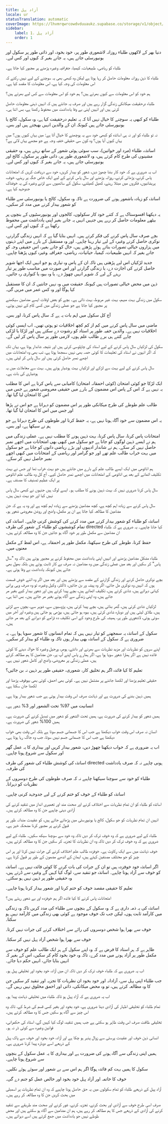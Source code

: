 ```yaml
---
title: آزاد پہل
locale: ur
statusTranslation: automatic
coverImage: https://lhvmrqwrcowdvduuaukz.supabase.co/storage/v1/object/public/strapi-uploads/small_cover-educacion-fundamental.webp-2d51a7828a2b1309555be27f7e2a61a0.webp
sidebar:
    label: 1. آزاد پہل
    order: 1
---
```

دنیا بھر کے لاکھوں طلباء روزانہ لاشعوری طور پر، خود بخود، اور ذاتی طور پر سکول اور یونیورسٹی جاتے ہیں، یہ جانے بغیر کہ کیوں اور کس لیے۔

طلباء کو ریاضی، طبیعیات، کیمیا، جغرافیہ وغیرہ پڑھنے پر مجبور کیا جاتا ہے۔

طلباء کا ذہن روزانہ معلومات حاصل کر رہا ہوتا ہے لیکن وہ کبھی بھی یہ سوچنے کے لیے نہیں رکتے کہ اس معلومات کی وجہ کیا ہے، اس معلومات کا مقصد کیا ہے۔

ہم خود کو اس معلومات سے کیوں بھرتے ہیں؟ ہم خود کو اس معلومات سے کس لیے بھرتے ہیں؟

طلباء درحقیقت میکانکی زندگی گزار رہے ہیں اور صرف یہ جانتے ہیں کہ انہیں ذہنی معلومات حاصل کرنی ہیں اور انہیں اپنی بے وفا یادداشت میں محفوظ رکھنا ہے، بس اتنا ہی۔

طلباء کو کبھی یہ سوچنے کا خیال نہیں آتا کہ یہ تعلیم درحقیقت کیا ہے، وہ سکول، کالج یا یونیورسٹی جاتے ہیں کیونکہ ان کے والدین انہیں بھیجتے ہیں اور بس۔

نہ تو طلباء کو اور نہ ہی اساتذہ کو کبھی خود سے یہ پوچھنے کا خیال آتا ہے: میں یہاں کیوں ہوں؟ میں یہاں کیوں آیا ہوں؟ وہ کون سی حقیقی خفیہ وجہ ہے جو مجھے یہاں لائی ہے؟

اساتذہ، طلباء (مرد اور خواتین)، سب سوئی ہوئی شعور کے ساتھ رہتے ہیں، وہ حقیقی مشینوں کی طرح کام کرتے ہیں، وہ لاشعوری طور پر، ذاتی طور پر سکول، کالج اور یونیورسٹی جاتے ہیں، یہ جانے بغیر کہ کیوں اور کس لیے۔

اب یہ ضروری ہے کہ خود کار بننا چھوڑ دیں، شعور کو بیدار کریں، خود سے دریافت کریں کہ امتحانات پاس کرنے، پڑھائی کرنے، روزانہ پڑھنے اور سال پاس کرنے کے لیے ایک خاص جگہ پر رہنے، خوف، پریشانیوں، فکروں میں مبتلا رہنے، کھیل کھیلنے، سکول کے ساتھیوں سے لڑنے وغیرہ کی یہ خوفناک جدوجہد کیا ہے۔

اساتذہ کو زیادہ باشعور ہونے کی ضرورت ہے تاکہ وہ سکول، کالج یا یونیورسٹی سے طلباء کو شعور بیدار کرنے میں مدد کر سکیں۔

یہ دیکھنا افسوسناک ہے کہ کتنے خود کار سکولوں، کالجوں اور یونیورسٹیوں کے بنچوں پر بیٹھے معلومات حاصل کر رہے ہیں جنہیں انہیں یہ جانے بغیر اپنی یادداشت میں محفوظ رکھنا ہے کہ کیوں اور کس لیے۔

بچے صرف سال پاس کرنے کی فکر کرتے ہیں۔ انہیں بتایا گیا ہے کہ انہیں زندگی گزارنے، نوکری حاصل کرنے وغیرہ کے لیے تیار رہنا چاہیے۔ اور وہ مستقبل کے بارے میں اپنے ذہنوں میں ہزاروں خیالی تصورات بناتے ہوئے پڑھتے ہیں، حال کو جانے بغیر، اس حقیقی وجہ کو جانے بغیر کہ انہیں طبیعیات، کیمیا، حیاتیات، ریاضی، جغرافیہ وغیرہ کیوں پڑھنا چاہیے۔

جدید لڑکیاں اس لیے پڑھتی ہیں تاکہ ان کے پاس وہ تیاری ہو جو انہیں ایک اچھا شوہر حاصل کرنے کی اجازت دے، یا زندگی گزارنے اور اس صورت میں مناسب طور پر تیار رہنے کے لیے کہ شوہر انہیں چھوڑ دے، یا وہ بیوہ یا کنواری رہ جائیں۔

ذہن میں محض خیالی تصورات ہیں کیونکہ حقیقت میں وہ نہیں جانتیں کہ ان کا مستقبل کیا ہوگا اور وہ کس عمر میں مریں گی۔

سکول میں زندگی بہت مبہم، بہت غیر مربوط، بہت ذاتی ہے۔ بچے کو بعض اوقات ایسے مضامین سیکھنے پر مجبور کیا جاتا ہے جو عملی زندگی میں کسی کام کے نہیں ہوتے۔

آج کل سکول میں اہم بات یہ ہے کہ سال پاس کرنا، اور بس۔

ماضی میں سال پاس کرنے میں کم از کم کچھ اخلاقیات تو ہوتی تھیں۔ اب ایسی کوئی اخلاقیات نہیں ہے۔ والدین خفیہ طور پر استاد کو رشوت دے سکتے ہیں اور لڑکا یا لڑکی چاہے کتنے ہی برے طالب علم ہوں، لازمی طور پر سال پاس کر لیں گے۔

سکول کی لڑکیاں سال پاس کرنے کے لیے استاد کی چاپلوسی کرتی ہیں اور نتیجہ شاندار ہوتا ہے، یہاں تک کہ اگر انہوں نے استاد کی تعلیمات کا کوئی حصہ بھی نہیں سمجھا ہوتا ہے، تب بھی وہ امتحانات میں اچھے نمبر حاصل کرتی ہیں اور سال پاس کر لیتی ہیں۔

سال پاس کرنے کے لیے بہت سے لڑکے اور لڑکیاں بہت ہوشیار ہوتے ہیں۔ بہت سے معاملات میں یہ ہوشیاری کی بات ہے۔

ایک لڑکا جو کوئی امتحان (کوئی احمقانہ امتحان) کامیابی سے پاس کرتا ہے اس کا مطلب یہ نہیں ہے کہ اس کے پاس اس مضمون کے بارے میں حقیقی معروضی شعور ہے جس میں اس کا امتحان لیا گیا تھا۔

طالب علم طوطے کی طرح میکانکی طور پر اس مضمون کو دہراتا ہے جو اس نے پڑھا اور جس میں اس کا امتحان لیا گیا تھا۔

یہ اس مضمون سے خود آگاہ ہونا نہیں ہے، یہ حفظ کرنا اور طوطوں کی طرح دہرانا ہے جو ہم نے سیکھا ہے، اور بس۔

امتحانات پاس کرنا، سال پاس کرنا، بہت ذہین ہونے کا مطلب نہیں ہے۔ عملی زندگی میں ہم نے ایسے ذہین لوگوں کو جانا ہے جو سکول میں کبھی بھی امتحانات میں اچھے نمبر حاصل نہیں کر سکے۔ ہم نے شاندار ادیبوں اور بڑے ریاضی دانوں کو جانا ہے جو سکول میں بہت خراب طالب علم تھے اور جو گرامر اور ریاضی کے امتحانات میں کبھی اچھے نمبر حاصل نہیں کر سکے۔

ہم اناٹومی میں ایک ایسے طالب علم کے بارے میں جانتے ہیں جو بہت خراب تھا اور جس نے بہت تکلیف اٹھانے کے بعد ہی اناٹومی کے امتحانات میں اچھے نمبر حاصل کیے۔ آج کل وہ طالب علم اناٹومی پر ایک عظیم تصنیف کا مصنف ہے۔

سال پاس کرنا ضروری نہیں کہ بہت ذہین ہونے کا مطلب ہو۔ ایسے لوگ ہیں جنہوں نے کبھی سال پاس نہیں کیا اور جو بہت ذہین ہیں۔

سال پاس کرنے سے زیادہ اہم کچھ ہے، کچھ مضامین پڑھنے سے زیادہ اہم کچھ ہے اور وہ یہ ہے کہ جن مضامین کا مطالعہ کیا جاتا ہے ان پر مکمل، واضح اور روشن معروضی شعور ہو۔

اساتذہ کو طلباء کو شعور بیدار کرنے میں مدد کرنے کی کوشش کرنی چاہیے۔ اساتذہ کی تمام کوششوں کو طلباء کے شعور کی طرف directed کیا جانا چاہیے۔ یہ ضروری ہے کہ طلباء ان مضامین سے مکمل طور پر خود آگاہ ہو جائیں جن کا وہ مطالعہ کرتے ہیں۔

حفظ کرنا، طوطے کی طرح سیکھنا، مکمل طور پر احمقانہ ہے، اس لفظ کے مکمل معنوں میں۔

طلباء مشکل مضامین پڑھنے اور انہیں اپنی یادداشت میں محفوظ کرنے پر مجبور ہوتے ہیں تاکہ وہ "سال پاس" کر سکیں اور بعد میں عملی زندگی میں وہ مضامین نہ صرف بے کار ثابت ہوتے ہیں بلکہ بھول بھی جاتے ہیں کیونکہ یادداشت بے وفا ہوتی ہے۔

بچے نوکری حاصل کرنے اور زندگی گزارنے کے مقصد سے پڑھتے ہیں اور بعد میں اگر وہ اتنے خوش قسمت ہوں کہ انہیں وہ نوکری مل جائے، اگر وہ پیشہ ور بن جائیں، ڈاکٹر، وکیل وغیرہ، تو وہ صرف وہی پرانی کہانی دہراتے ہیں، شادی کرتے ہیں، تکلیف اٹھاتے ہیں، بچے پیدا کرتے ہیں اور شعور بیدار کیے بغیر مر جاتے ہیں، وہ اپنی زندگی سے آگاہ ہوئے بغیر مر جاتے ہیں۔ بس اتنا ہی۔

لڑکیاں شادی کرتی ہیں، گھر بناتی ہیں، بچے پیدا کرتی ہیں، پڑوسیوں سے، شوہر سے، بچوں سے لڑتی ہیں، طلاق لیتی ہیں اور دوبارہ شادی کرتی ہیں، بیوہ ہو جاتی ہیں، بوڑھی ہو جاتی ہیں وغیرہ اور آخر میں سوئی ہوئی، لاشعوری طور پر، ہمیشہ کی طرح وجود کے اسی تکلیف دہ ڈرامے کو دہرانے کے بعد مر جاتی ہیں۔

سکول کے اساتذہ یہ سمجھنے کو تیار نہیں ہیں کہ تمام انسانوں کا شعور سویا ہوا ہے۔ یہ ضروری ہے کہ سکول کے اساتذہ بھی بیدار ہوں تاکہ وہ طلباء کو بیدار کر سکیں۔

اپنے سروں کو نظریات اور مزید نظریات سے بھرنے اور دانتے، ہومر، ورجیل وغیرہ کا حوالہ دینے کا کوئی فائدہ نہیں ہے اگر ہمارا شعور سویا ہوا ہے، اگر ہمارے پاس اپنے آپ پر، جن مضامین کا ہم مطالعہ کرتے ہیں، عملی زندگی پر معروضی، واضح اور کامل شعور نہیں ہے۔

تعلیم کا کیا فائدہ اگر ہم تخلیق کار، شعوری، حقیقی طور پر ذہین نہ بن جائیں؟

حقیقی تعلیم پڑھنا اور لکھنا جاننے پر مشتمل نہیں ہے۔ کوئی بھی احمق، کوئی بھی بیوقوف پڑھنا اور لکھنا جان سکتا ہے۔

ہمیں ذہین بننے کی ضرورت ہے اور ذہانت صرف اس وقت بیدار ہوتی ہے جب شعور بیدار ہوتا ہے۔

انسانیت میں 97% تحت الشعور اور 3% شعور ہے۔

ہمیں شعور کو بیدار کرنے کی ضرورت ہے، ہمیں تحت الشعور کو شعور میں تبدیل کرنے کی ضرورت ہے۔ ہمیں 100% شعور کی ضرورت ہے۔

انسان نہ صرف اس وقت خواب دیکھتا ہے جب اس کا جسمانی جسم سوتا ہے بلکہ اس وقت بھی خواب دیکھتا ہے جب اس کا جسمانی جسم نہیں سوتا، جب وہ جاگ رہا ہوتا ہے۔

اب یہ ضروری ہے کہ خواب دیکھنا چھوڑ دیں، شعور بیدار کریں اور بیداری کا یہ عمل گھر اور سکول سے شروع ہونا چاہیے۔

اساتذہ کی کوشش طلباء کی شعور کی طرف directed ہونی چاہیے نہ کہ صرف یادداشت کی طرف۔

طلباء کو خود سے سوچنا سیکھنا چاہیے نہ کہ صرف طوطوں کی طرح دوسروں کے نظریات کو دہرانا۔

اساتذہ کو طلباء کے خوف کو ختم کرنے کے لیے جدوجہد کرنی چاہیے۔

اساتذہ کو طلباء کو ان تمام نظریات سے اختلاف کرنے اور صحت مند اور تعمیری انداز میں تنقید کرنے کی آزادی دینی چاہیے جن کا وہ مطالعہ کرتے ہیں۔

انہیں ان تمام نظریات کو جو سکول، کالج یا یونیورسٹی میں پڑھائے جاتے ہیں، کو عقیدت مندانہ طور پر قبول کرنے پر مجبور کرنا مضحکہ خیز ہے۔

طلباء کے لیے ضروری ہے کہ وہ خوف ترک کر دیں تاکہ وہ خود سے سوچنا سیکھ سکیں۔ طلباء کے لیے ضروری ہے کہ وہ خوف ترک کر دیں تاکہ وہ ان نظریات کا تجزیہ کر سکیں جن کا وہ مطالعہ کرتے ہیں۔

خوف ذہانت میں سے ایک رکاوٹ ہے۔ خوفزدہ طالب علم اختلاف کرنے کی جرات نہیں کرتا اور ہر اس چیز کو جو مختلف مصنفین کہتے ہیں، ایمان کے اندھے مضمون کے طور پر قبول کرتا ہے۔

اگر اساتذہ خود خوفزدہ ہیں تو ان کے جرات کی بات کرنے کا کوئی فائدہ نہیں ہے۔ اساتذہ کو خوف سے آزاد ہونا چاہیے۔ اساتذہ جو تنقید سے، لوگ کیا کہیں گے وغیرہ سے ڈرتے ہیں، وہ حقیقی طور پر ذہین نہیں ہو سکتے۔

تعلیم کا حقیقی مقصد خوف کو ختم کرنا اور شعور بیدار کرنا ہونا چاہیے۔

امتحانات پاس کرنے کا کیا فائدہ اگر ہم خوفزدہ اور بے شعور رہتے ہیں؟

اساتذہ کی یہ ذمہ داری ہے کہ وہ سکول کے بنچوں سے طلباء کی مدد کریں تاکہ وہ زندگی میں کارآمد ثابت ہوں، لیکن جب تک خوف موجود ہے کوئی بھی زندگی میں کارآمد نہیں ہو سکتا۔

خوف سے بھرا ہوا شخص دوسروں کی رائے سے اختلاف کرنے کی جرات نہیں کرتا۔

خوف سے بھرا ہوا شخص آزاد پہل نہیں کر سکتا۔

ظاہر ہے کہ ہر استاد کا فرض ہے کہ وہ اپنے سکول کے ہر ایک طالب علم کو خوف سے مکمل طور پر آزاد ہونے میں مدد کرے، تاکہ وہ خود بخود کام کر سکیں، اس کے بغیر کہ انہیں بتایا جائے، انہیں حکم دیا جائے۔

اب یہ ضروری ہے کہ طلباء خوف ترک کر دیں تاکہ ان میں آزاد، خود بخود اور تخلیقی پہل ہو۔

جب طلباء اپنی پہل سے، آزادانہ اور خود بخود ان نظریات کا تجزیہ اور تنقید کر سکیں جن کا وہ مطالعہ کرتے ہیں، تو وہ محض میکانکی، ذاتی اور احمق مخلوق نہیں رہیں گے۔

اب یہ ضروری ہے کہ آزاد پہل ہو تاکہ طلباء میں تخلیقی ذہانت پیدا ہو۔

تمام طلباء کو تخلیقی اظہار کی آزادی دینا ضروری ہے، خود بخود اور بغیر کسی قسم کی شرط کے، تاکہ وہ اس چیز سے آگاہ ہو سکیں جس کا وہ مطالعہ کرتے ہیں۔

تخلیقی طاقت صرف اس وقت ظاہر ہو سکتی ہے جب ہمیں تنقید، لوگ کیا کہیں گے، استاد کی حکمرانی، قوانین وغیرہ سے کوئی ڈر نہ ہو۔

انسانی ذہن خوف اور عقیدت پرستی سے زوال پذیر ہو چکا ہے اور آزاد، خود بخود اور خوف سے پاک پہل کے ذریعے اسے دوبارہ پیدا کرنا ضروری ہے۔

ہمیں اپنی زندگی سے آگاہ ہونے کی ضرورت ہے اور بیداری کا یہ عمل سکول کے بنچوں سے شروع ہونا چاہیے۔

سکول کا ہمیں بہت کم فائدہ ہوگا اگر ہم اس سے بے شعور اور سوئے ہوئے نکلیں۔

خوف کا خاتمہ اور آزاد پہل خود بخود اور خالص عمل کو جنم دے گی۔

آزاد پہل کے ذریعے طلباء کو تمام سکولوں میں یہ حق حاصل ہونا چاہیے کہ وہ ان تمام نظریات پر اسمبلی میں بحث کریں جن کا وہ مطالعہ کر رہے ہیں۔

صرف اسی طرح خوف سے آزادی اور بحث کرنے، تجزیہ کرنے، غور کرنے اور صحت مند طریقے سے تنقید کرنے کی آزادی کے ذریعے جس کا ہم مطالعہ کر رہے ہیں، ہم ان مضامین سے آگاہ ہو سکتے ہیں اور محض طوطے نہیں جو یادداشت میں جمع کرتے ہیں اسے دہراتے ہیں۔

